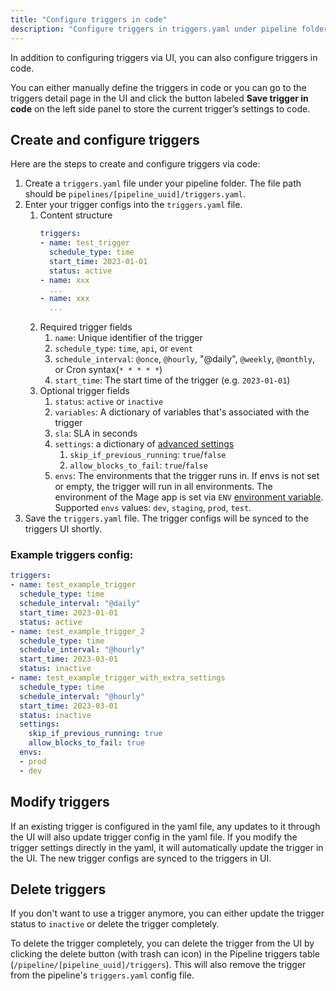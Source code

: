 ```yaml
---
title: "Configure triggers in code"
description: "Configure triggers in triggers.yaml under pipeline folder."
---
```


In addition to configuring triggers via UI, you can also configure triggers in code.

You can either manually define the triggers in code or you can go to the triggers detail page in the
UI and click the button labeled <b>Save trigger in code</b> on the left side panel to store the
current trigger’s settings to code.

## Create and configure triggers

Here are the steps to create and configure triggers via code:
1. Create a `triggers.yaml` file under your pipeline folder. The file path should be `pipelines/[pipeline_uuid]/triggers.yaml`.
1. Enter your trigger configs into the `triggers.yaml` file.
    1. Content structure
        ```yaml
        triggers:
        - name: test_trigger
          schedule_type: time
          start_time: 2023-01-01
          status: active
        - name: xxx
          ...
        - name: xxx
          ...
        ```
    1. Required trigger fields
        1. `name`: Unique identifier of the trigger
        1. `schedule_type`: `time`, `api`, or `event`
        1. `schedule_interval`: `@once`, `@hourly`, "@daily", `@weekly`, `@monthly`, or Cron syntax(`* * * * *`)
        1. `start_time`: The start time of the trigger (e.g. `2023-01-01`)
    1. Optional trigger fields
        1. `status`: `active` or `inactive`
        1. `variables`: A dictionary of variables that's associated with the trigger
        1. `sla`: SLA in seconds
        1. `settings`: a dictionary of [advanced settings](/guides/triggering-pipelines#additional-trigger-settings)
            1. `skip_if_previous_running`: `true`/`false`
            1. `allow_blocks_to_fail`: `true`/`false`
        1. `envs`: The environments that the trigger runs in. If envs is not set or empty, the trigger will run in all environments. The environment of the Mage app is set via `ENV` [environment variable](/development/environment-variables). Supported `envs` values: `dev`, `staging`, `prod`, `test`.
1. Save the `triggers.yaml` file. The trigger configs will be synced to the triggers UI shortly.


### Example triggers config:

```yaml
triggers:
- name: test_example_trigger
  schedule_type: time
  schedule_interval: "@daily"
  start_time: 2023-01-01
  status: active
- name: test_example_trigger_2
  schedule_type: time
  schedule_interval: "@hourly"
  start_time: 2023-03-01
  status: inactive
- name: test_example_trigger_with_extra_settings
  schedule_type: time
  schedule_interval: "@hourly"
  start_time: 2023-03-01
  status: inactive
  settings:
    skip_if_previous_running: true
    allow_blocks_to_fail: true
  envs:
  - prod
  - dev
```

## Modify triggers

If an existing trigger is configured in the yaml file, any updates to it through the UI will also update
trigger config in the yaml file. If you modify the trigger settings directly in the yaml, it will
automatically update the trigger in the UI. The new trigger configs are synced to the triggers in UI.


## Delete triggers

If you don't want to use a trigger anymore, you can either update the trigger status to `inactive` or
delete the trigger completely.

To delete the trigger completely, you can delete the trigger from the UI by clicking the delete button
(with trash can icon) in the Pipeline triggers table (`/pipeline/[pipeline_uuid]/triggers`). This will
also remove the trigger from the pipeline's `triggers.yaml` config file.
